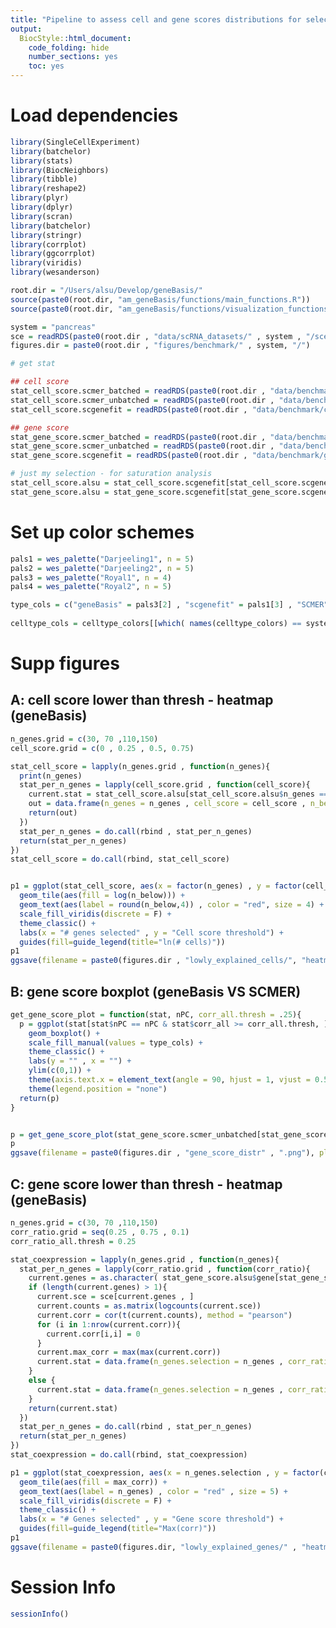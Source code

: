 ```yaml
---
title: "Pipeline to assess cell and gene scores distributions for selections via geneBasis (pancreas)."
output:
  BiocStyle::html_document:
    code_folding: hide
    number_sections: yes
    toc: yes  
---
```

# Load dependencies

```r


library(SingleCellExperiment)
library(batchelor)
library(stats)
library(BiocNeighbors)
library(tibble)
library(reshape2)
library(plyr)
library(dplyr)
library(scran)
library(batchelor)
library(stringr)
library(corrplot)
library(ggcorrplot)
library(viridis)
library(wesanderson)

root.dir = "/Users/alsu/Develop/geneBasis/"
source(paste0(root.dir, "am_geneBasis/functions/main_functions.R"))
source(paste0(root.dir, "am_geneBasis/functions/visualization_functions.R"))

system = "pancreas"
sce = readRDS(paste0(root.dir , "data/scRNA_datasets/" , system , "/sce_" , system , ".Rds"))
figures.dir = paste0(root.dir , "figures/benchmark/" , system, "/")

# get stat

## cell score
stat_cell_score.scmer_batched = readRDS(paste0(root.dir , "data/benchmark/cell_score/" , system , "/cell_score__scmer_batched.Rds"))
stat_cell_score.scmer_unbatched = readRDS(paste0(root.dir , "data/benchmark/cell_score/" , system , "/cell_score__scmer_unbatched.Rds"))
stat_cell_score.scgenefit = readRDS(paste0(root.dir , "data/benchmark/cell_score/" , system , "/cell_score__scgenefit.Rds"))

## gene score
stat_gene_score.scmer_batched = readRDS(paste0(root.dir , "data/benchmark/gene_score/" , system , "/gene_score__scmer_batched.Rds"))
stat_gene_score.scmer_unbatched = readRDS(paste0(root.dir , "data/benchmark/gene_score/" , system , "/gene_score__scmer_unbatched.Rds"))
stat_gene_score.scgenefit = readRDS(paste0(root.dir , "data/benchmark/gene_score/" , system , "/gene_score__scgenefit.Rds"))

# just my selection - for saturation analysis
stat_cell_score.alsu = stat_cell_score.scgenefit[stat_cell_score.scgenefit$type == "geneBasis" & stat_cell_score.scgenefit$nPC == "all", ]
stat_gene_score.alsu = stat_gene_score.scgenefit[stat_gene_score.scgenefit$type == "geneBasis" & stat_gene_score.scgenefit$nPC == "all", ]


```

# Set up color schemes

```r


pals1 = wes_palette("Darjeeling1", n = 5)
pals2 = wes_palette("Darjeeling2", n = 5)
pals3 = wes_palette("Royal1", n = 4)
pals4 = wes_palette("Royal2", n = 5)

type_cols = c("geneBasis" = pals3[2] , "scgenefit" = pals1[3] , "SCMER" = pals1[5] , "hvgs" = pals1[3] )
  
celltype_cols = celltype_colors[[which( names(celltype_colors) == system )]]


```


# Supp figures

## A: cell score lower than thresh - heatmap (geneBasis)

```r


n_genes.grid = c(30, 70 ,110,150)
cell_score.grid = c(0 , 0.25 , 0.5, 0.75)

stat_cell_score = lapply(n_genes.grid , function(n_genes){
  print(n_genes)
  stat_per_n_genes = lapply(cell_score.grid , function(cell_score){
    current.stat = stat_cell_score.alsu[stat_cell_score.alsu$n_genes == n_genes & stat_cell_score.alsu$score < cell_score , ]
    out = data.frame(n_genes = n_genes , cell_score = cell_score , n_below = nrow(current.stat)/nrow(stat_cell_score.alsu))
    return(out)
  })
  stat_per_n_genes = do.call(rbind , stat_per_n_genes)
  return(stat_per_n_genes)
})
stat_cell_score = do.call(rbind, stat_cell_score)


p1 = ggplot(stat_cell_score, aes(x = factor(n_genes) , y = factor(cell_score) , fill = log(n_below))) + 
  geom_tile(aes(fill = log(n_below))) + 
  geom_text(aes(label = round(n_below,4)) , color = "red", size = 4) +
  scale_fill_viridis(discrete = F) + 
  theme_classic() +
  labs(x = "# genes selected" , y = "Cell score threshold") + 
  guides(fill=guide_legend(title="ln(# cells)"))
p1
ggsave(filename = paste0(figures.dir , "lowly_explained_cells/", "heatmap_stat" , ".png"), plot = p1, width = 4, height = 3)


```

## B: gene score boxplot (geneBasis VS SCMER)

```r



get_gene_score_plot = function(stat, nPC, corr_all.thresh = .25){
  p = ggplot(stat[stat$nPC == nPC & stat$corr_all >= corr_all.thresh, ] , aes(x = factor(n_genes)  , y = corr_ratio, fill = type)) + 
    geom_boxplot() + 
    scale_fill_manual(values = type_cols) + 
    theme_classic() + 
    labs(y = "" , x = "") +
    ylim(c(0,1)) + 
    theme(axis.text.x = element_text(angle = 90, hjust = 1, vjust = 0.5)) + 
    theme(legend.position = "none")
  return(p)
}


p = get_gene_score_plot(stat_gene_score.scmer_unbatched[stat_gene_score.scmer_unbatched$type %in% c("geneBasis" , "SCMER") , ] , "all") +         ggtitle("Gene prediction")
p
ggsave(filename = paste0(figures.dir , "gene_score_distr" , ".png"), plot = p, width = 4, height = 2)

```

## C: gene score lower than thresh - heatmap (geneBasis)

```r


n_genes.grid = c(30, 70 ,110,150)
corr_ratio.grid = seq(0.25 , 0.75 , 0.1)
corr_ratio_all.thresh = 0.25

stat_coexpression = lapply(n_genes.grid , function(n_genes){
  stat_per_n_genes = lapply(corr_ratio.grid , function(corr_ratio){
    current.genes = as.character( stat_gene_score.alsu$gene[stat_gene_score.alsu$n_genes == n_genes & stat_gene_score.alsu$corr_ratio <= corr_ratio & stat_gene_score.alsu$corr_all > corr_ratio_all.thresh] ) 
    if (length(current.genes) > 1){
      current.sce = sce[current.genes , ]
      current.counts = as.matrix(logcounts(current.sce))
      current.corr = cor(t(current.counts), method = "pearson")
      for (i in 1:nrow(current.corr)){
        current.corr[i,i] = 0
      }
      current.max_corr = max(max(current.corr))
      current.stat = data.frame(n_genes.selection = n_genes , corr_ratio = corr_ratio , max_corr = current.max_corr , n_genes = length(current.genes))
    }
    else {
      current.stat = data.frame(n_genes.selection = n_genes , corr_ratio = corr_ratio , max_corr = NA , n_genes = length(current.genes))
    }
    return(current.stat)
  })
  stat_per_n_genes = do.call(rbind , stat_per_n_genes)
  return(stat_per_n_genes)
})
stat_coexpression = do.call(rbind, stat_coexpression)

p1 = ggplot(stat_coexpression, aes(x = n_genes.selection , y = factor(corr_ratio) , fill = max_corr)) + 
  geom_tile(aes(fill = max_corr)) + 
  geom_text(aes(label = n_genes) , color = "red" , size = 5) +
  scale_fill_viridis(discrete = F) + 
  theme_classic() +
  labs(x = "# Genes selected" , y = "Gene score threshold") + 
  guides(fill=guide_legend(title="Max(corr)"))
p1
ggsave(filename = paste0(figures.dir, "lowly_explained_genes/" , "heatmap_stat" , ".png"), plot = p1, width = 4, height = 3)


```

# Session Info

```r
sessionInfo()
```
